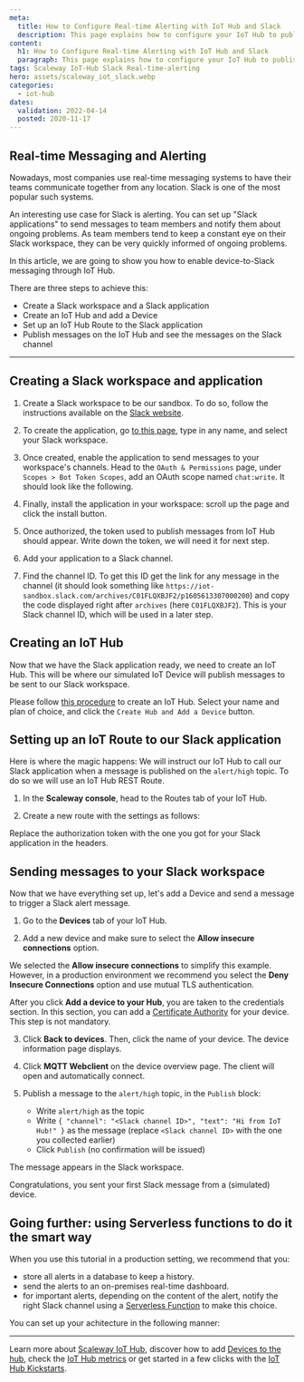 ```yaml
---
meta:
  title: How to Configure Real-time Alerting with IoT Hub and Slack
  description: This page explains how to configure your IoT Hub to publish messages on your corporate Slack messaging system for real-time alerts.
content:
  h1: How to Configure Real-time Alerting with IoT Hub and Slack
  paragraph: This page explains how to configure your IoT Hub to publish messages on your corporate Slack messaging system for real-time alerts.
tags: Scaleway IoT-Hub Slack Real-time-alerting
hero: assets/scaleway_iot_slack.webp
categories:
  - iot-hub
dates:
  validation: 2022-04-14
  posted: 2020-11-17
---
```


## Real-time Messaging and Alerting

Nowadays, most companies use real-time messaging systems to have their teams communicate together from any location. Slack is one of the most popular such systems.

An interesting use case for Slack is alerting. You can set up "Slack applications" to send messages to team members and notify them about ongoing problems. As team members tend to keep a constant eye on their Slack workspace, they can be very quickly informed of ongoing problems.

In this article, we are going to show you how to enable device-to-Slack messaging through IoT Hub.

There are three steps to achieve this:

  - Create a Slack workspace and a Slack application
  - Create an IoT Hub and add a Device
  - Set up an IoT Hub Route to the Slack application
  - Publish messages on the IoT Hub and see the messages on the Slack channel

---

## Creating a Slack workspace and application

1. Create a Slack workspace to be our sandbox. To do so, follow the instructions available on the [Slack website](https://slack.com/create).

2. To create the application, go [to this page](https://api.slack.com/apps/new), type in any name, and select your Slack workspace.

3. Once created, enable the application to send messages to your workspace's channels. Head to the `OAuth & Permissions` page, under `Scopes > Bot Token Scopes`, add an OAuth scope named `chat:write`. It should look like the following.

  <Lightbox src="scaleway-iothub_slack_howto_scopes.webp" alt="" />

4. Finally, install the application in your workspace: scroll up the page and click the install button.

  <Lightbox src="scaleway-iothub_slack_howto_install.webp" alt="" />

5. Once authorized, the token used to publish messages from IoT Hub should appear. Write down the token, we will need it for next step.

  <Lightbox src="scaleway-iothub_slack_howto_token.webp" alt="" />

6. Add your application to a Slack channel.

7. Find the channel ID. To get this ID get the link for any message in the channel (it should look something like `https://iot-sandbox.slack.com/archives/C01FLQXBJF2/p1605613307000200`) and copy the code displayed right after `archives` (here `C01FLQXBJF2`). This is your Slack channel ID, which will be used in a later step.

## Creating an IoT Hub

Now that we have the Slack application ready, we need to create an IoT Hub. This will be where our simulated IoT Device will publish messages to be sent to our Slack workspace.

Please follow [this procedure](/iot/iot-hub/how-to/create-hub) to create an IoT Hub. Select your name and plan of choice, and click the `Create Hub and Add a Device` button.

## Setting up an IoT Route to our Slack application

Here is where the magic happens: We will instruct our IoT Hub to call our Slack application when a message is published on the `alert/high` topic. To do so we will use an IoT Hub REST Route.

1. In the **Scaleway console**, head to the Routes tab of your IoT Hub.

2. Create a new route with the settings as follows:

  <Lightbox src="scaleway-iothub_slack_howto_route.webp" alt="" />

Replace the authorization token with the one you got for your Slack application in the headers. 

## Sending messages to your Slack workspace

Now that we have everything set up, let's add a Device and send a message to trigger a Slack alert message.

1. Go to the **Devices** tab of your IoT Hub. 

2. Add a new device and make sure to select the **Allow insecure connections** option.

  <Message type="note">

  We selected the **Allow insecure connections** to simplify this example. However, in a production environment we recommend you select the **Deny Insecure Connections** option and use mutual TLS authentication.

  </Message>
  
  <Message type="important">

  After you click **Add a device to your Hub**, you are taken to the credentials section. In this section, you can add a [Certificate Authority](/iot/iot-hub/concepts/#device-certificate) for your device. This step is not mandatory.

  </Message>

3. Click **Back to devices**. Then, click the name of your device. The device information page displays. 

4. Click **MQTT Webclient** on the device overview page. The client will open and automatically connect.

5. Publish a message to the `alert/high` topic, in the `Publish` block:

    - Write `alert/high` as the topic
    - Write `{ "channel": "<Slack channel ID>", "text": "Hi from IoT Hub!" }` as the message (replace `<Slack channel ID>` with the one you collected earlier)
    - Click `Publish` (no confirmation will be issued)

The message appears in the Slack workspace.

<Lightbox src="scaleway-iothub_slack_howto_message.webp" alt="" />

Congratulations, you sent your first Slack message from a (simulated) device.

## Going further: using Serverless functions to do it the smart way

When you use this tutorial in a production setting, we recommend that you:

  - store all alerts in a database to keep a history.
  - send the alerts to an on-premises real-time dashboard.
  - for important alerts, depending on the content of the alert, notify the right Slack channel using a [Serverless Function](/compute/functions/concepts/#serverless-functions) to make this choice.

You can set up your achitecture in the following manner:

  <Lightbox src="scaleway-iothub_slack_howto_goingfurther.webp" alt="" />

---

Learn more about [Scaleway IoT Hub](/iot/iot-hub/concepts), discover how to add [Devices to the hub](/iot/iot-hub/how-to/add-device), check the [IoT Hub metrics](/iot/iot-hub/how-to/view-metrics) or get started in a few clicks with the [IoT Hub Kickstarts](/iot/iot-hub/how-to/create-kickstart).

